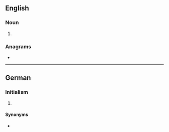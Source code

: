 {{also|ağb}}
==English==

===Noun===
{{en-noun|?}}

# {{lb|en|astronomy}} {{initialism of|asymptotic giant branch|lang=en}}

===Anagrams===
* {{anagrams|en|a=abg|ABG|BGA|GBA|bag|gab}}

----

==German==

===Initialism===
{{rfc-header|Initialism}}
{{de-initialism}} {{g|p}}

# {{lb|de|business}} {{initialism of|Allgemeine Geschäftsbedingungen|lang=de}}

====Synonyms====
* {{l|de|AGBs|g=p}}
